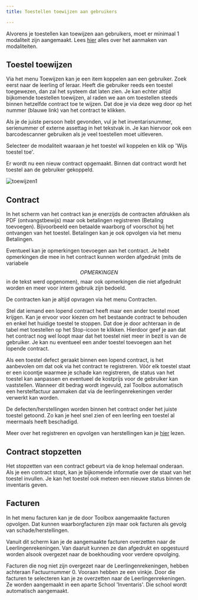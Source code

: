 ```yaml
---
title: Toestellen toewijzen aan gebruikers

---
```


Alvorens je toestellen kan toewijzen aan gebruikers, moet er minimaal 1 modaliteit zijn aangemaakt. Lees [hier](/inventaris/voorbereiding/#modaliteiten) alles over het aanmaken van modaliteiten.


## Toestel toewijzen
Via het menu Toewijzen kan je een item koppelen aan een gebruiker. Zoek eerst naar de leerling of leraar. Heeft die gebruiker reeds een toestel toegewezen, dan zal het systeem dat laten zien. Je kan echter altijd bijkomende toestellen toewijzen, al raden we aan om toestellen steeds binnen hetzelfde contract toe te wijzen. Dat doe je via deze weg door op het nummer (blauwe link) van het contract te klikken. 

Als je de juiste persoon hebt gevonden, vul je het inventarisnummer, serienummer of externe assettag in het tekstvak in. Je kan hiervoor ook een barcodescanner gebruiken als je veel toestellen moet uitleveren.

Selecteer de modaliteit waaraan je het toestel wil koppelen en klik op 'Wijs toestel toe'.

Er wordt nu een nieuw contract opgemaakt. Binnen dat contract wordt het toestel aan de gebruiker gekoppeld. 

![toewijzen1](./toewijzen1.PNG)

## Contract

In het scherm van het contract kan je enerzijds de contracten afdrukken als PDF (ontvangstbewijs) maar ook betalingen registreren (Betaling toevoegen). Bijvoorbeeld een betaalde waarborg of voorschot bij het ontvangen van het toestel. Betalingen kan je ook opvolgen via het menu Betalingen.

Eventueel kan je opmerkingen toevoegen aan het contract. Je hebt opmerkingen die mee in het contract kunnen worden afgedrukt (mits de variabele $$OPMERKINGEN$$ in de tekst werd opgenomen), maar ook opmerkingen die niet afgedrukt worden en meer voor intern gebruik zijn bedoeld.

De contracten kan je altijd opvragen via het menu Contracten.

Stel dat iemand een lopend contract heeft maar een ander toestel moet krijgen. Kan je ervoor voor kiezen om het bestaande contract te behouden en enkel het huidige toestel te stoppen. Dat doe je door achteraan in de tabel met toestellen op het Stop-icoon <LegacyAction img="stop.png"/> te klikken. Hierdoor geef je aan dat het contract nog wel loopt maar dat het toestel niet meer in bezit is van de gebruiker. Je kan nu eventueel een ander toestel toevoegen aan het lopende contract.

Als een toestel defect geraakt binnen een lopend contract, is het aanbevolen om dat ook via het contract te registreren. Vóór elk toestel staat er een icoontje <LegacyAction img="defect.png"/> waarmee je schade kan registreren, de status van het toestel kan aanpassen en eventueel de kostprijs voor de gebruiker kan vaststellen. Wanneer dit bedrag wordt ingevuld, zal Toolbox automatisch een herstelfactuur aanmaken dat via de leerlingenrekeningen verder verwerkt kan worden. 

De defecten/herstellingen worden binnen het contract onder het juiste toestel getoond. Zo kan je heel snel zien of een leerling een toestel al meermaals heeft beschadigd.

Meer over het registreren en opvolgen van herstellingen kan je [hier](.//inventaris/herstelling/) lezen.

## Contract stopzetten
Het stopzetten van een contract gebeurt via de knop <LegacyAction img="stop.png" text="Stop contract"/> helemaal onderaan. Als je een contract stopt, kan je bijkomende informatie over de staat van het toestel invullen. Je kan het toestel ook meteen een nieuwe status binnen de inventaris geven.

 
## Facturen
In het menu facturen kan je de door Toolbox aangemaakte facturen opvolgen. Dat kunnen waarborgfacturen zijn maar ook facturen als gevolg van schade/herstellingen. 

Vanuit dit scherm kan je de aangemaakte facturen overzetten naar de Leerlingenrekeningen. Van daaruit kunnen ze dan afgedrukt en opgestuurd worden alsook overgezet naar de boekhouding voor verdere opvolging.

Facturen die nog niet zijn overgezet naar de Leerlingenrekeningen, hebben achteraan Factuurnummer 0. Vooraan hebben ze een vinkje. Door die facturen te selecteren kan je ze overzetten naar de Leerlingenrekeningen. Ze worden aangemaakt in een aparte School 'Inventaris'. Die school wordt automatisch aangemaakt.